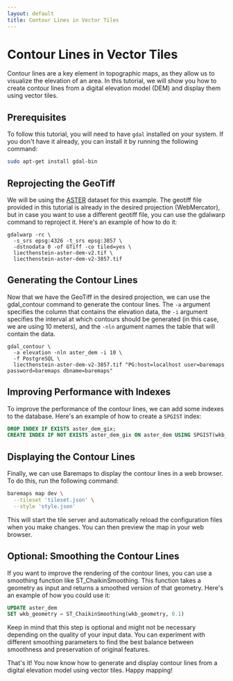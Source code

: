 ```yaml
---
layout: default
title: Contour Lines in Vector Tiles
---
```


# Contour Lines in Vector Tiles

Contour lines are a key element in topographic maps, as they allow us to
visualize the elevation of an area. In this tutorial, we will show you how
to create contour lines from a digital elevation model (DEM) and display
them using vector tiles.

## Prerequisites

To follow this tutorial, you will need to have `gdal` installed on your
system. If you don't have it already, you can install it by running the
following command:

```bash
sudo apt-get install gdal-bin
```

## Reprojecting the GeoTiff

We will be using the [ASTER](https://asterweb.jpl.nasa.gov/gdem.asp) dataset
for this example. The geotiff file provided in this tutorial is already in
the desired projection (WebMercator), but in case you want to use a different
geotiff file, you can use the gdalwarp command to reproject it. Here's an
example of how to do it:

```
gdalwarp -rc \
  -s_srs epsg:4326 -t_srs epsg:3857 \
  -dstnodata 0 -of GTiff -co tiled=yes \
  liecthenstein-aster-dem-v2.tif \
  liecthenstein-aster-dem-v2-3857.tif
```

## Generating the Contour Lines

Now that we have the GeoTiff in the desired projection,
we can use the gdal_contour command to generate the contour lines.
The `-a` argument specifies the column that contains the elevation data,
the `-i` argument specifies the interval at which contours
should be generated (in this case, we are using 10 meters),
and the `-nln` argument names the table that will contain the data.

```
gdal_contour \
  -a elevation -nln aster_dem -i 10 \
  -f PostgreSQL \
  liecthenstein-aster-dem-v2-3857.tif "PG:host=localhost user=baremaps password=baremaps dbname=baremaps"
```

## Improving Performance with Indexes

To improve the performance of the contour lines,
we can add some indexes to the database.
Here's an example of how to create a `SPGIST` index:

```sql
DROP INDEX IF EXISTS aster_dem_gix;
CREATE INDEX IF NOT EXISTS aster_dem_gix ON aster_dem USING SPGIST(wkb_geometry);
```

## Displaying the Contour Lines

Finally, we can use Baremaps to display the contour lines in a web browser.
To do this, run the following command:

```bash
baremaps map dev \
  --tileset 'tileset.json' \
  --style 'style.json'
```

This will start the tile server and automatically reload the configuration
files when you make changes. You can then preview the map in your
web browser.

## Optional: Smoothing the Contour Lines

If you want to improve the rendering of the contour lines, you can use
a smoothing function like ST_ChaikinSmoothing. This function takes
a geometry as input and returns a smoothed version of that geometry.
Here's an example of how you could use it:

```sql
UPDATE aster_dem
SET wkb_geometry = ST_ChaikinSmoothing(wkb_geometry, 0.1)
```

Keep in mind that this step is optional and might not be necessary depending
on the quality of your input data. You can experiment with different
smoothing parameters to find the best balance between smoothness and
preservation of original features.

That's it! You now know how to generate and display contour lines from
a digital elevation model using vector tiles. Happy mapping!

